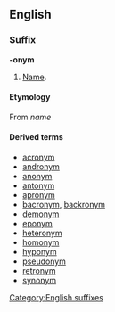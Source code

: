 ==English==
===Suffix===
[[Category:English suffixes]]
'''-onym'''

#[[Name]].

====Etymology====
{{etystub}}
From {{Gr.}} [[]] ''name''

====Derived terms====
*[[acronym]]
*[[andronym]]
*[[anonym]]
*[[antonym]]
*[[apronym]]
*[[bacronym]], [[backronym]]
*[[demonym]]
*[[eponym]]
*[[heteronym]]
*[[homonym]]
*[[hyponym]]
*[[pseudonym]]
*[[retronym]]
*[[synonym]]